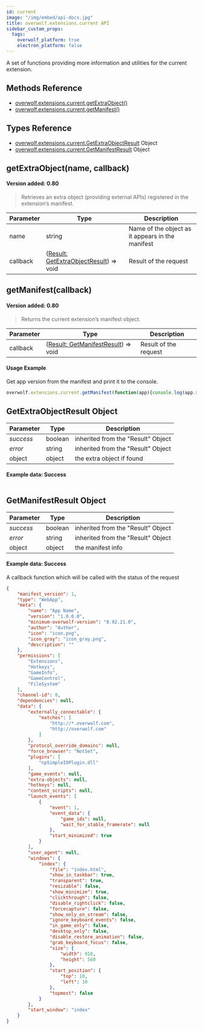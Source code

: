 ```yaml
---
id: current
image: "/img/embed/api-docs.jpg"
title: overwolf.extensions.current API
sidebar_custom_props:
  tags:
    overwolf_platform: true
    electron_platform: false
---
```


A set of functions providing more information and utilities for the current extension.

## Methods Reference

* [overwolf.extensions.current.getExtraObject()](#getextraobjectname-callback)
* [overwolf.extensions.current.getManifest()](#getmanifestcallback)

## Types Reference

* [overwolf.extensions.current.GetExtraObjectResult](#getextraobjectresult-object) Object
* [overwolf.extensions.current.GetManifestResult](#getmanifestresult-object) Object

## getExtraObject(name, callback)
#### Version added: 0.80

> Retrieves an extra object (providing external APIs) registered in the extension’s manifest.

Parameter | Type       | Description                                                                                    |
--------- | -----------| ---------------------------------------------------------------------------------------------- |
name	  | string     | Name of the object as it appears in the manifest                                               |
callback  | ([Result: GetExtraObjectResult](#getextraobjectresult-object)) => void              | Result of the request    |

## getManifest(callback)
#### Version added: 0.80

> Returns the current extension’s manifest object.

Parameter | Type       | Description                                       |
--------- | -----------| ------------------------------------------------- |
callback  | ([Result: GetManifestResult](#getmanifestresult-object)) => void              | Result of the request    |

#### Usage Example

Get app version from the manifest and print it to the console.

```javascript
overwolf.extensions.current.getManifest(function(app){console.log(app.meta.version)})
```

## GetExtraObjectResult Object

Parameter          | Type                            | Description                                       |
-------------------| --------------------------------| ------------------------------------------------- |
*success*          | boolean                         | inherited from the "Result" Object                |
*error*            | string                          | inherited from the "Result" Object                |
object             | object                          | the extra object if found                         |   

#### Example data: Success

```json

```

## GetManifestResult Object

Parameter          | Type                            | Description                                       |
-------------------| --------------------------------| ------------------------------------------------- |
*success*          | boolean                         | inherited from the "Result" Object                |
*error*            | string                          | inherited from the "Result" Object                |
object             | object                          | the manifest info                                 |   

#### Example data: Success

A callback function which will be called with the status of the request

```json
{
    "manifest_version": 1,
    "type": "WebApp",
    "meta": {
        "name": "App Name",
        "version": "1.0.0.0",
        "minimum-overwolf-version": "0.92.21.0",
        "author": "Author",
        "icon": "icon.png",
        "icon_gray": "icon_gray.png",
        "description": ""
    },
    "permissions": [
        "Extensions",
        "Hotkeys",
        "GameInfo",
        "GameControl",
        "FileSystem"
    ],
    "channel-id": 0,
    "dependencies": null,
    "data": {
        "externally_connectable": {
            "matches": [
                "http://*.overwolf.com",
                "http://overwolf.com"
            ]
        },
        "protocol_override_domains": null,
        "force_browser": "NotSet",
        "plugins": [
            "npSimpleIOPlugin.dll"
        ],
        "game_events": null,
        "extra-objects": null,
        "hotkeys": null,
        "content_scripts": null,
        "launch_events": [
            {
                "event": 1,
                "event_data": {
                    "game_ids": null,
                    "wait_for_stable_framerate": null
                },
                "start_minimized": true
            }
        ],
        "user_agent": null,
        "windows": {
            "index": {
                "file": "index.html",
                "show_in_taskbar": true,
                "transparent": true,
                "resizable": false,
                "show_minimize": true,
                "clickthrough": false,
                "disable_rightclick": false,
                "forcecapture": false,
                "show_only_on_stream": false,
                "ignore_keyboard_events": false,
                "in_game_only": false,
                "desktop_only": false,
                "disable_restore_animation": false,
                "grab_keyboard_focus": false,
                "size": {
                    "width": 910,
                    "height": 560
                },
                "start_position": {
                    "top": 10,
                    "left": 10
                },
                "topmost": false
            }
        },
        "start_window": "index"
    }
}
```


